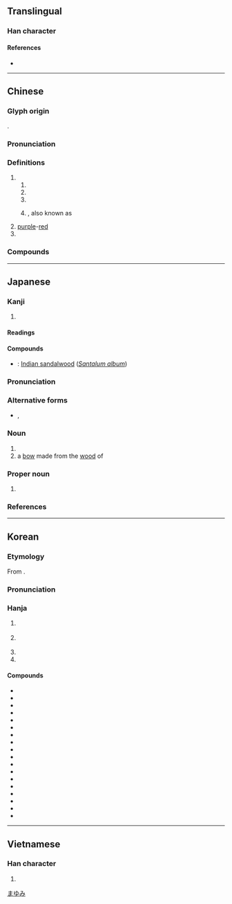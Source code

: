 {{character info}}
==Translingual==

===Han character===
{{Han char|rn=75|rad=木|as=13|sn=17|four=40916|canj=DYWM|ids=⿰木亶}}

====References====
* {{Han ref|kx=0555.390|dkj=15632|dj=0945.220|hdz=21305.010|uh=6A80|ud=27264|bh=C0C8|bd=49352}}

----

==Chinese==
{{zh-forms|alt=枟-second round simplified}}

===Glyph origin===
{{Han etym}}
{{Han compound|木|亶|c1=s|c2=p|ls=psc}}.

===Pronunciation===
{{zh-pron
|m=tán
|m-s=
|c=taan4
|c-t=
|g=
|h=pfs=
|j=
|mb=
|md=
|mn=ml:tân/tôaⁿ
|mn_note=tân - literary; tôaⁿ - vernacular
|mn-t=tang5
|w=
|x=
|mc=y
|oc=y
|cat=n,pn
}}

===Definitions===
{{zh-hanzi}}

# {{n-g|Name of several kind of [[plant]]s, including:}}
## {{zh-l|紫檀|''[[Pterocarpus indicus]]''}}
## {{zh-l|青檀|{{taxlink|Pteroceltis tatarinowii|species}}}}
## {{zh-l|黃檀|{{taxlink|Dalbergia hupeana|species}}}}
## {{zh-short|旃檀|''[[Santalum album]]''|dot=}}, also known as {{zh-l|檀香}}
# [[purple]]-[[red]]
# {{surname|zh}}

===Compounds===
{{zh-der|伐檀|印度黃檀|旃檀|栴檀|檀信|檀口|檀弓|檀施|檀暈妝|檀木靴|檀板|檀林|檀槽|檀欒|檀粉|檀越|檀車|檀那|檀郎|檀郎謝女|檀香|檀香山|檀香扇|毚檀|白檀|紫檀|邏逤檀|阿檀|馬躍檀溪|黑檀木|檀溪}}

----

==Japanese==

===Kanji===
{{ja-kanji|grade=|rs=木13}}

# {{rfdef|ja|sort=木13}}

====Readings====
{{ja-readings
|goon=だん
|kanon=たん
|kun=まゆみ-}}

====Compounds====
* {{ja-r|白檀|びゃくだん}}: [[Indian sandalwood]] (''[[Santalum album]]'')

{{wikipedia|lang=ja}}
{{ja-kanjitab|まゆみ|yomi=k}}

===Pronunciation===
{{ja-pron|yomi=k|まゆみ|acc=0|acc_ref=DJR,NHK|acc2=1|acc2_ref=DJR,NHK}}

===Alternative forms===
* {{ja-l|真弓}}, {{ja-l|檀弓}}

===Noun===
{{ja-noun|まゆみ|マユミ}}

# {{taxlink|Euonymus hamiltonianus|species|noshow=1}}
# a [[bow]] made from the [[wood]] of {{taxlink|Euonymus hamiltonianus|species|noshow=1}}

===Proper noun===
{{ja-pos|proper|だん}}

# {{surname|ja|sort=たん'}}

===References===
<references/>

[[Category:ja:Trees|まゆみ]]

----

==Korean==

===Etymology===
From {{der|ko|ltc|sort=단|-}} {{ltc-l|檀}}.
{{hanja-ety
|dk={{okm-l|딴|ttàn|link=no}}}}
===Pronunciation===
{{ko-hanja-pron|단}}

===Hanja===
{{ko-hanja|박달나무|단}}

# {{hanja form of|단|[[birch]] tree|affix}}
#: {{syn|ko|橽|樺}}
# {{hanja form of|단|[[sandalwood]] tree|affix}}
#: {{syn|ko|栴|楝|栲|栝}}
# {{hanja form of|단|short for {{w|Dangun}}|affix}}
# {{hanja form of|단|[[dana]] {{q|Buddhism}}|affix}}

====Compounds====
{{der-top3|Compounds}}
* {{ko-l|단가|檀家|household giving [[dana]]}}
* {{ko-l|^단군|檀君|{{w|Dangun}}}}
* {{ko-l|단궁|檀弓|birch bow}}
* {{ko-l|단기|檀紀|Dangun era}}
* {{ko-l|단도|檀徒|those who give [[dana]]}}
* {{ko-l|단상|檀像|wooden Buddha}}
* {{ko-l|단시|檀施|[[dana]]}}
* {{ko-l|단목|檀木|[[birch]]}}
* {{ko-l|단향|檀香|[[sandalwood]]}}
* {{ko-l|단향목|檀香木|[[sandalwood]]}}
* {{ko-l|백단|白檀|white [[sandalwood]]}}
* {{ko-l|자단|紫檀|[[rosewood]]}}
* {{ko-l|전단|栴檀|[[sandalwood]]}}
* {{ko-l|^진단|震檀|Korea}}
* {{ko-l|흑단|黑檀|black [[sandalwood]]}}
* {{ko-l|백단향|白檀香|white [[sandalwood]]}}
* {{ko-l|경지전단|瓊枝旃檀|virtuous man of talent}}
* {{ko-l|^단군왕검|檀君王儉|{{w|Dangun}}}}
{{der-bottom}}

----

==Vietnamese==

===Han character===
{{vi-readings|reading=đàn, trầm|rs=木13}}

# {{rfdef|vi|sort=木13}}